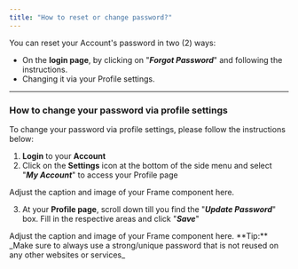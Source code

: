 ```yaml
---
title: "How to reset or change password?"
---
```


You can reset your Account's password in two (2) ways:

- On the **login page**, by clicking on "**_Forgot Password_**" and following the instructions.
- Changing it via your Profile settings.

---

### How to change your password via profile settings

To change your password via profile settings, please follow the instructions below:

1. **Login** to your **Account**
2. Click on the **Settings** icon at the bottom of the side menu and select "**_My Account_**" to access your Profile page

<Frame>
  Adjust the caption and image of your Frame component here.
</Frame>

3. At your **Profile page**, scroll down till you find the "**_Update Password_**" box. Fill in the respective areas and click "**_Save_**"

<Frame>
  Adjust the caption and image of your Frame component here.
</Frame>


<Note>
  **Tip:** _Make sure to always use a strong/unique password that is not reused on any other websites or services_
</Note>